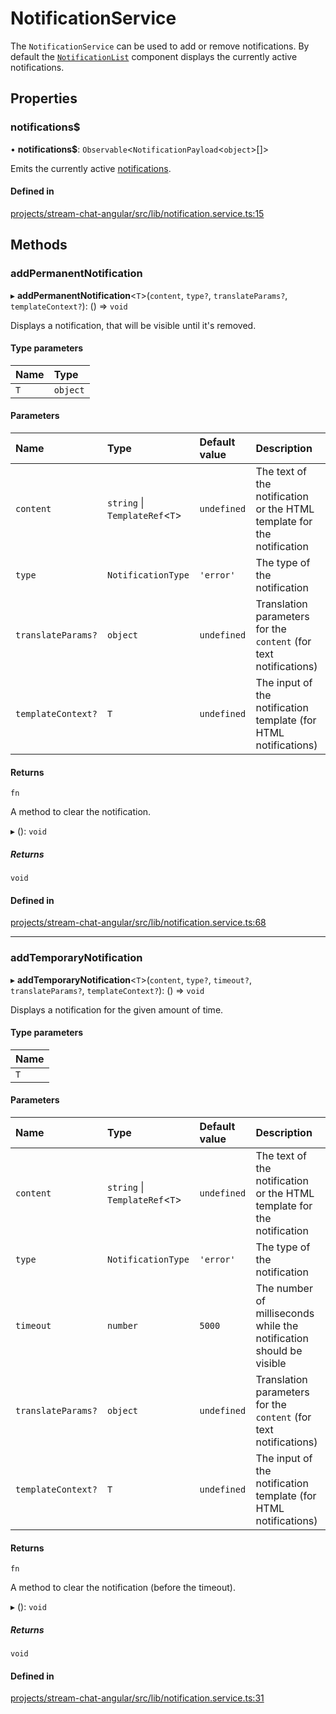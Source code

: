 # NotificationService

The `NotificationService` can be used to add or remove notifications. By default the [`NotificationList`](../components/NotificationListComponent.mdx) component displays the currently active notifications.

## Properties

### notifications$

• **notifications$**: `Observable`<`NotificationPayload`\<`object`\>[]\>

Emits the currently active [notifications](https://github.com/GetStream/stream-chat-angular/blob/master/projects/stream-chat-angular/src/lib/notification.service.ts).

#### Defined in

[projects/stream-chat-angular/src/lib/notification.service.ts:15](https://github.com/GetStream/stream-chat-angular/blob/5c4e8fbb4d3a41657054e531cc32d36bbf33c6e0/projects/stream-chat-angular/src/lib/notification.service.ts#L15)

## Methods

### addPermanentNotification

▸ **addPermanentNotification**\<`T`\>(`content`, `type?`, `translateParams?`, `templateContext?`): () => `void`

Displays a notification, that will be visible until it's removed.

#### Type parameters

| Name | Type |
| :------ | :------ |
| `T` | `object` |

#### Parameters

| Name | Type | Default value | Description |
| :------ | :------ | :------ | :------ |
| `content` | `string` \| `TemplateRef`\<`T`\> | `undefined` | The text of the notification or the HTML template for the notification |
| `type` | `NotificationType` | `'error'` | The type of the notification |
| `translateParams?` | `object` | `undefined` | Translation parameters for the `content` (for text notifications) |
| `templateContext?` | `T` | `undefined` | The input of the notification template (for HTML notifications) |

#### Returns

`fn`

A method to clear the notification.

▸ (): `void`

##### Returns

`void`

#### Defined in

[projects/stream-chat-angular/src/lib/notification.service.ts:68](https://github.com/GetStream/stream-chat-angular/blob/5c4e8fbb4d3a41657054e531cc32d36bbf33c6e0/projects/stream-chat-angular/src/lib/notification.service.ts#L68)

___

### addTemporaryNotification

▸ **addTemporaryNotification**\<`T`\>(`content`, `type?`, `timeout?`, `translateParams?`, `templateContext?`): () => `void`

Displays a notification for the given amount of time.

#### Type parameters

| Name |
| :------ |
| `T` |

#### Parameters

| Name | Type | Default value | Description |
| :------ | :------ | :------ | :------ |
| `content` | `string` \| `TemplateRef`\<`T`\> | `undefined` | The text of the notification or the HTML template for the notification |
| `type` | `NotificationType` | `'error'` | The type of the notification |
| `timeout` | `number` | `5000` | The number of milliseconds while the notification should be visible |
| `translateParams?` | `object` | `undefined` | Translation parameters for the `content` (for text notifications) |
| `templateContext?` | `T` | `undefined` | The input of the notification template (for HTML notifications) |

#### Returns

`fn`

A method to clear the notification (before the timeout).

▸ (): `void`

##### Returns

`void`

#### Defined in

[projects/stream-chat-angular/src/lib/notification.service.ts:31](https://github.com/GetStream/stream-chat-angular/blob/5c4e8fbb4d3a41657054e531cc32d36bbf33c6e0/projects/stream-chat-angular/src/lib/notification.service.ts#L31)
